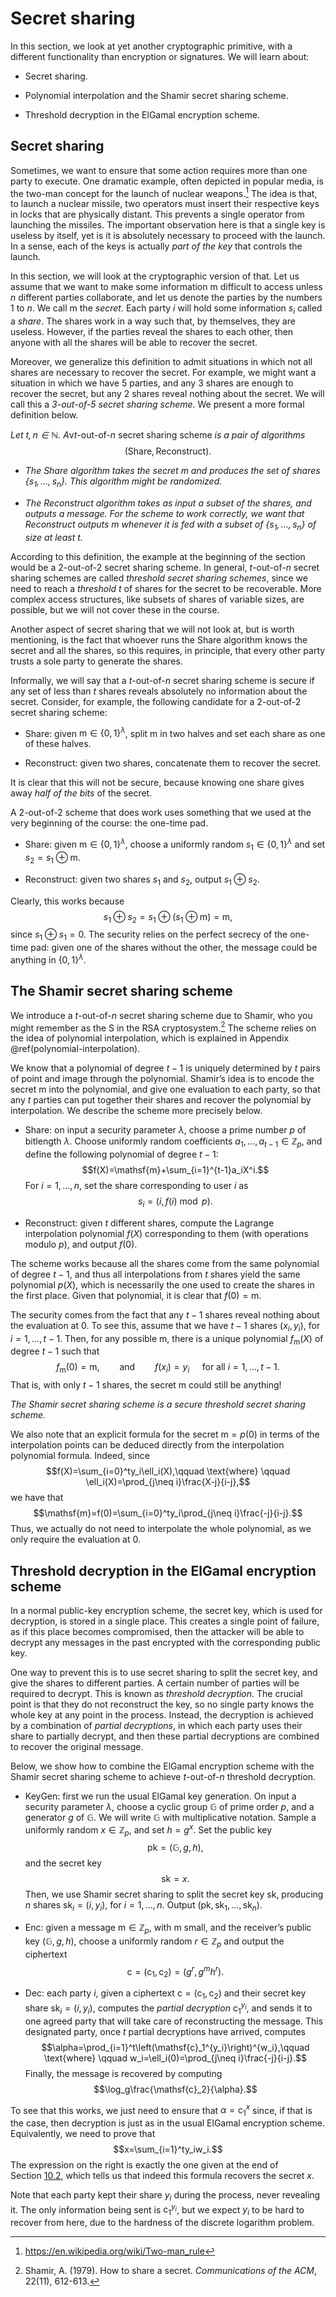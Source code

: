 # Secret sharing

In this section, we look at yet another cryptographic primitive, with a
different functionality than encryption or signatures. We will learn
about:

-   Secret sharing.

-   Polynomial interpolation and the Shamir secret sharing scheme.

-   Threshold decryption in the ElGamal encryption scheme.

## Secret sharing

Sometimes, we want to ensure that some action requires more than one
party to execute. One dramatic example, often depicted in popular media,
is the two-man concept for the launch of nuclear weapons.[^40] The idea
is that, to launch a nuclear missile, two operators must insert their
respective keys in locks that are physically distant. This prevents a
single operator from launching the missiles. The important observation
here is that a single key is useless by itself, yet is it is absolutely
necessary to proceed with the launch. In a sense, each of the keys is
actually *part of the key* that controls the launch.

In this section, we will look at the cryptographic version of that. Let
us assume that we want to make some information $\mathsf{m}$ difficult
to access unless $n$ different parties collaborate, and let us denote
the parties by the numbers $1$ to $n$. We call $\mathsf{m}$ the
*secret*. Each party $i$ will hold some information $s_i$ called a
*share*. The shares work in a way such that, by themselves, they are
useless. However, if the parties reveal the shares to each other, then
anyone with all the shares will be able to recover the secret.

Moreover, we generalize this definition to admit situations in which not
all shares are necessary to recover the secret. For example, we might
want a situation in which we have $5$ parties, and any $3$ shares are
enough to recover the secret, but any $2$ shares reveal nothing about
the secret. We will call this a *$3$-out-of-$5$ secret sharing scheme*.
We present a more formal definition below.

::: {.definition}
*Let $t,n\in\mathbb{N}$. A*v$t$-out-of-$n$ secret
sharing scheme *is a pair of algorithms*
$$(\mathsf{Share},\mathsf{Reconstruct}).$$

-   *The $\mathsf{Share}$ algorithm takes the secret $\mathsf{m}$ and
    produces the set of shares $\{s_1,\dots,s_n\}$. This algorithm might
    be randomized.*

-   *The $\mathsf{Reconstruct}$ algorithm takes as input a subset of the
    shares, and outputs a message. For the scheme to work correctly, we
    want that $\mathsf{Reconstruct}$ outputs $\mathsf{m}$ whenever it is
    fed with a subset of $\{s_1,\dots,s_n\}$ of size at least $t$.*
:::

According to this definition, the example at the beginning of the
section would be a $2$-out-of-$2$ secret sharing scheme. In general,
$t$-out-of-$n$ secret sharing schemes are called *threshold secret
sharing schemes*, since we need to reach a *threshold* $t$ of shares for
the secret to be recoverable. More complex access structures, like
subsets of shares of variable sizes, are possible, but we will not cover
these in the course.

Another aspect of secret sharing that we will not look at, but is worth
mentioning, is the fact that whoever runs the $\mathsf{Share}$ algorithm
knows the secret and all the shares, so this requires, in principle,
that every other party trusts a sole party to generate the shares.

Informally, we will say that a $t$-out-of-$n$ secret sharing scheme is
secure if any set of less than $t$ shares reveals absolutely no
information about the secret. Consider, for example, the following
candidate for a $2$-out-of-$2$ secret sharing scheme:

-   $\mathsf{Share}$: given $\mathsf{m}\in\{0,1\}^\lambda$, split
    $\mathsf{m}$ in two halves and set each share as one of these
    halves.

-   $\mathsf{Reconstruct}$: given two shares, concatenate them to
    recover the secret.

It is clear that this will not be secure, because knowing one share
gives away *half of the bits* of the secret.

A $2$-out-of-$2$ scheme that does work uses something that we used at
the very beginning of the course: the one-time pad.

-   $\mathsf{Share}$: given $\mathsf{m}\in\{0,1\}^\lambda$, choose a
    uniformly random $s_1\in\{0,1\}^\lambda$ and set
    $s_2=s_1\oplus\mathsf{m}$.

-   $\mathsf{Reconstruct}$: given two shares $s_1$ and $s_2$, output
    $s_1\oplus s_2$.

Clearly, this works because
$$s_1\oplus s_2 = s_1\oplus(s_1\oplus\mathsf{m})=\mathsf{m},$$ since
$s_1\oplus s_1 = 0$. The security relies on the perfect secrecy of the
one-time pad: given one of the shares without the other, the message
could be anything in $\{0,1\}^\lambda$.

## The Shamir secret sharing scheme {#sec:ssss}

We introduce a $t$-out-of-$n$ secret sharing scheme due to Shamir, who
you might remember as the S in the RSA cryptosystem.[^41] The scheme
relies on the idea of polynomial interpolation, which is explained in
Appendix \@ref(polynomial-interpolation).

We know that a polynomial of degree $t-1$ is uniquely determined by $t$
pairs of point and image through the polynomial. Shamir's idea is to
encode the secret $\mathsf{m}$ into the polynomial, and give one
evaluation to each party, so that any $t$ parties can put together their
shares and recover the polynomial by interpolation. We describe the
scheme more precisely below.

-   $\mathsf{Share}$: on input a security parameter $\lambda$, choose a
    prime number $p$ of bitlength $\lambda$. Choose uniformly random
    coefficients $a_1,\dots,a_{t-1}\in\mathbb{Z}_p$, and define the
    following polynomial of degree $t-1$:
    $$f(X)=\mathsf{m}+\sum_{i=1}^{t-1}a_iX^i.$$ For $i=1,\dots,n$, set
    the share corresponding to user $i$ as $$s_i=(i,f(i)\bmod{p}).$$

-   $\mathsf{Reconstruct}$: given $t$ different shares, compute the
    Lagrange interpolation polynomial $f(X)$ corresponding to them (with
    operations modulo $p$), and output $f(0)$.

The scheme works because all the shares come from the same polynomial of
degree $t-1$, and thus all interpolations from $t$ shares yield the same
polynomial $p(X)$, which is necessarily the one used to create the
shares in the first place. Given that polynomial, it is clear that
$f(0)=\mathsf{m}$.

The security comes from the fact that any $t-1$ shares reveal nothing
about the evaluation at $0$. To see this, assume that we have $t-1$
shares $(x_i,y_i)$, for $i=1,\dots,t-1$. Then, for any possible
$\mathsf{m}$, there is a unique polynomial $f_\mathsf{m}(X)$ of degree
$t-1$ such that
$$f_\mathsf{m}(0)=\mathsf{m},\qquad \text{and} \qquad f(x_i)=y_i \quad \text{ for all }i=1,\dots,t-1.$$
That is, with only $t-1$ shares, the secret $\mathsf{m}$ could still be
anything!

::: {.proposition}
*The Shamir secret sharing scheme is a secure
threshold secret sharing scheme.*
:::

We also note that an explicit formula for the secret $\mathsf{m}=p(0)$
in terms of the interpolation points can be deduced directly from the
interpolation polynomial formula. Indeed, since
$$f(X)=\sum_{i=0}^ty_i\ell_i(X),\qquad \text{where} \qquad \ell_i(X)=\prod_{j\neq i}\frac{X-j}{i-j},$$
we have that
$$\mathsf{m}=f(0)=\sum_{i=0}^ty_i\prod_{j\neq i}\frac{-j}{i-j}.$$ Thus,
we actually do not need to interpolate the whole polynomial, as we only
require the evaluation at $0$.

## Threshold decryption in the ElGamal encryption scheme

In a normal public-key encryption scheme, the secret key, which is used
for decryption, is stored in a single place. This creates a single point
of failure, as if this place becomes compromised, then the attacker will
be able to decrypt any messages in the past encrypted with the
corresponding public key.

One way to prevent this is to use secret sharing to split the secret
key, and give the shares to different parties. A certain number of
parties will be required to decrypt. This is known as *threshold
decryption*. The crucial point is that they do not reconstruct the key,
so no single party knows the whole key at any point in the process.
Instead, the decryption is achieved by a combination of *partial
decryptions*, in which each party uses their share to partially decrypt,
and then these partial decryptions are combined to recover the original
message.

Below, we show how to combine the ElGamal encryption scheme with the
Shamir secret sharing scheme to achieve $t$-out-of-$n$ threshold
decryption.

-   $\mathsf{KeyGen}$: first we run the usual ElGamal key generation. On
    input a security parameter $\lambda$, choose a cyclic group
    $\mathbb{G}$ of prime order $p$, and a generator $g$ of
    $\mathbb{G}$. We will write $\mathbb{G}$ with multiplicative
    notation. Sample a uniformly random $x\in\mathbb{Z}_p$, and set
    $h=g^x$. Set the public key $$\mathsf{pk}=(\mathbb{G}, g, h),$$ and
    the secret key $$\mathsf{sk}=x.$$ Then, we use Shamir secret sharing
    to split the secret key $\mathsf{sk}$, producing $n$ shares
    $\mathsf{sk}_i=(i,y_i)$, for $i=1,\dots,n$. Output
    $(\mathsf{pk},\mathsf{sk}_1,\dots,\mathsf{sk}_n)$.

-   $\mathsf{Enc}$: given a message $\mathsf{m}\in\mathbb{Z}_p$, with
    $\mathsf{m}$ small, and the receiver's public key
    $(\mathbb{G}, g, h)$, choose a uniformly random $r\in\mathbb{Z}_p$
    and output the ciphertext
    $$\mathsf{c}=(\mathsf{c}_1,\mathsf{c}_2)=(g^r,g^mh^r).$$

-   $\mathsf{Dec}$: each party $i$, given a ciphertext
    $\mathsf{c}=(\mathsf{c}_1,\mathsf{c}_2)$ and their secret key share
    $\mathsf{sk}_i=(i,y_i)$, computes the *partial decryption*
    $\mathsf{c}_1^{y_i}$, and sends it to one agreed party that will
    take care of reconstructing the message. This designated party, once
    $t$ partial decryptions have arrived, computes
    $$\alpha=\prod_{i=1}^t\left(\mathsf{c}_1^{y_i}\right)^{w_i},\qquad \text{where} \qquad w_i=\ell_i(0)=\prod_{j\neq i}\frac{-j}{i-j}.$$
    Finally, the message is recovered by computing
    $$\log_g\frac{\mathsf{c}_2}{\alpha}.$$

To see that this works, we just need to ensure that
$\alpha=\mathsf{c}_1^x$ since, if that is the case, then decryption is
just as in the usual ElGamal encryption scheme. Equivalently, we need to
prove that $$x=\sum_{i=1}^ty_iw_i.$$ The expression on the right is
exactly the one given at the end of
Section [10.2](#sec:ssss){reference-type="ref" reference="sec:ssss"},
which tells us that indeed this formula recovers the secret $x$.

Note that each party kept their share $y_i$ during the process, never
revealing it. The only information being sent is $\mathsf{c}_1^{y_i}$,
but we expect $y_i$ to be hard to recover from here, due to the hardness
of the discrete logarithm problem.

[^40]: <https://en.wikipedia.org/wiki/Two-man_rule>

[^41]: Shamir, A. (1979). How to share a secret. *Communications of the
    ACM*, 22(11), 612-613.
